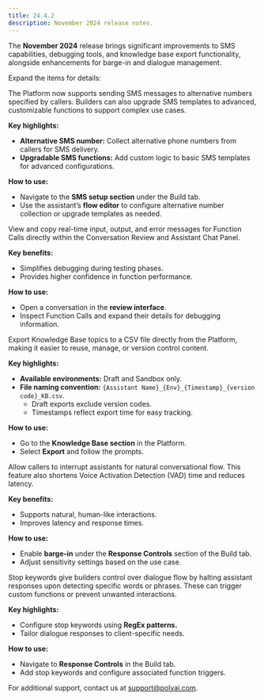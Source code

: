 ```yaml
---
title: 24.4.2
description: November 2024 release notes.
---
```


The **November 2024** release brings significant improvements to SMS capabilities, debugging tools, and knowledge base export functionality, alongside enhancements for barge-in and dialogue management.

Expand the items for details:

<AccordionGroup>

<Accordion title="Enhanced SMS functionality" icon="comment-sms">
The Platform now supports sending SMS messages to alternative numbers specified by callers. Builders can also upgrade SMS templates to advanced, customizable functions to support complex use cases.

**Key highlights:**
- **Alternative SMS number:** Collect alternative phone numbers from callers for SMS delivery.
- **Upgradable SMS functions:** Add custom logic to basic SMS templates for advanced configurations.

**How to use:**
- Navigate to the **SMS setup section** under the Build tab.
- Use the assistant’s **flow editor** to configure alternative number collection or upgrade templates as needed.

</Accordion>

<Accordion title="In-app function debugging" icon="bug">
View and copy real-time input, output, and error messages for Function Calls directly within the Conversation Review and Assistant Chat Panel.

**Key benefits:**
- Simplifies debugging during testing phases.
- Provides higher confidence in function performance.

**How to use:**
- Open a conversation in the **review interface**.
- Inspect Function Calls and expand their details for debugging information.

</Accordion>

<Accordion title="Knowledge base export functionality" icon="file-export">
Export Knowledge Base topics to a CSV file directly from the Platform, making it easier to reuse, manage, or version control content.

**Key highlights:**
- **Available environments:** Draft and Sandbox only.
- **File naming convention:** `{Assistant Name}_{Env}_{Timestamp}_{version code}_KB.csv`.
  - Draft exports exclude version codes.
  - Timestamps reflect export time for easy tracking.

**How to use:**
- Go to the **Knowledge Base section** in the Platform.
- Select **Export** and follow the prompts.

</Accordion>

<Accordion title="Barge-in feature" icon="microphone-slash">
Allow callers to interrupt assistants for natural conversational flow. This feature also shortens Voice Activation Detection (VAD) time and reduces latency.

**Key benefits:**
- Supports natural, human-like interactions.
- Improves latency and response times.

**How to use:**
- Enable **barge-in** under the **Response Controls** section of the Build tab.
- Adjust sensitivity settings based on the use case.

</Accordion>

<Accordion title="Stop keywords for dialogue management" icon="ban">
Stop keywords give builders control over dialogue flow by halting assistant responses upon detecting specific words or phrases. These can trigger custom functions or prevent unwanted interactions.

**Key highlights:**
- Configure stop keywords using **RegEx patterns.**
- Tailor dialogue responses to client-specific needs.

**How to use:**
- Navigate to **Response Controls** in the Build tab.
- Add stop keywords and configure associated function triggers.

</Accordion>

</AccordionGroup>

For additional support, contact us at [support@polyai.com](mailto:support@polyai.com).